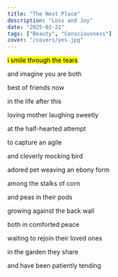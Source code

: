 ```yaml
---
title: "The Next Place"
description: "Loss and Joy"
date: "2025-02-21"
tags: ["Beauty", "Consciousness"]
cover: "/covers/yes.jpg"
---
```


<mark>i smile through the tears</mark>

and imagine you are both

best of friends now

in the life after this


loving mother laughing sweetly

at the half-hearted attempt

to capture an agile

and cleverly mocking bird


adored pet weaving an ebony form

among the stalks of corn

and peas in their pods

growing against the back wall


both in comforted peace

waiting to rejoin their loved ones

in the garden they share

and have been patiently tending
